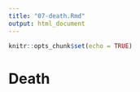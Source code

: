 ```yaml
---
title: "07-death.Rmd"
output: html_document
---
```


```r
knitr::opts_chunk$set(echo = TRUE)
```

# Death

